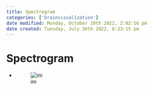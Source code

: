 ```yaml
---
title: Spectrogram
categories: ['brainvisualization']
date modified: Monday, October 10th 2022, 2:02:16 pm
date created: Tuesday, July 26th 2022, 8:33:15 pm
---
```


# Spectrogram
- ![im](images/Pasted%20image%2020220502160646.png)



